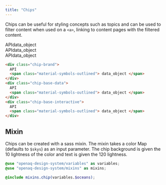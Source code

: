 ```yaml
---
title: "Chips"
---
```


Chips can be useful for styling concepts such as topics and can be used to filter content when used on a `<a>`, linking to content pages with the filtered content.

<div class="chip-brand">
  API<span class="material-symbols-outlined">data_object</span>
</div>
<div class="chip-base-data">
  API<span class="material-symbols-outlined">data_object</span>
</div>
<div class="chip-base-interactive">
  API<span class="material-symbols-outlined">data_object</span>
</div>

```html
<div class="chip-brand">
  API
  <span class="material-symbols-outlined"> data_object </span>
</div>
<div class="chip-base-data">
  API
  <span class="material-symbols-outlined"> data_object </span>
</div>
<div class="chip-base-interactive">
  API
  <span class="material-symbols-outlined"> data_object </span>
</div>
```

## Mixin

Chips can be created with a sass mixin. The mixin takes a color Map (defaults to `$skys`) as an input parameter. The chip background is given the 10 lightness of the color and text is given the 120 lightness.

```scss
@use "openaq-design-system/variables" as variables;
@use "openaq-design-system/mixins" as mixins;

@include mixins.chip(variables.$oceans);
```
